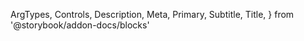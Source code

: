   ArgTypes,
  Controls,
  Description,
  Meta,
  Primary,
  Subtitle,
  Title,
} from '@storybook/addon-docs/blocks'


<Meta of={SelectItemGroupStories} />

<Title />

<Subtitle />

<Description />

---

## Props

On top of all the props, attributes and event handler you can set on a
`<div />` element, the component accepts the following props:

<ArgTypes />

## Playground

<Primary />

<Controls />

